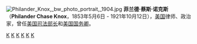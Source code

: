 [[File:Philander_Knox,_bw_photo_portrait,_1904.jpg|thumb]]
'''菲兰德·蔡斯·诺克斯'''（'''Philander Chase Knox'''，1853年5月6日 - 1921年10月12日），[[美国|美国]]律师、政治家，曾任[[美国司法部长|美国司法部长]]和[[美国国务卿|美国国务卿]]。

{{start box}}
{{succession box|[[罗伯特·培根|罗伯特·培根]]|[[威廉·詹宁斯·布赖恩|威廉·詹宁斯·布赖恩]]|[[美国国务卿|美国国务卿]]|1909年-1913年}}
{{succession box|[[约翰·W·格里吉|约翰·W·格里吉]]|[[威廉·亨利·穆迪|威廉·亨利·穆迪]]|[[美国司法部长|美国司法部长]]|1901年-1904年}}
{{end box}}
{{us-bio-stub}}
{{美國國務卿}}
{{William McKinley cabinet}}
{{Theodore Roosevelt cabinet}}
{{William Howard Taft cabinet}}
{{1908年美国总统选举}}
{{Authority control}}
[[Category:1853年出生|K]]
[[Category:1921年逝世|K]]
[[Category:美国司法部长|K]]
[[Category:美国国务卿|K]]
[[Category:美国共和党联邦参议员|K]]
[[Category:1908年美国总统选举候选人|K]]